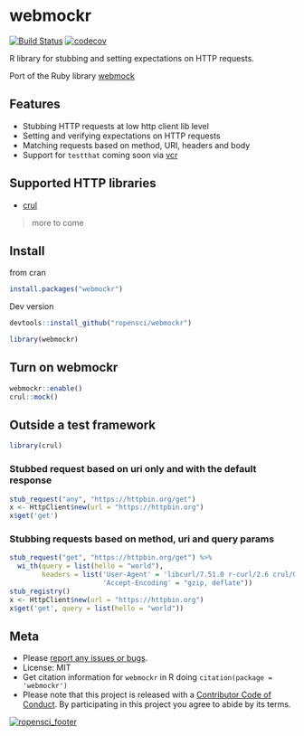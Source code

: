 webmockr
========

[![Build Status](https://travis-ci.org/ropensci/webmockr.svg?branch=master)](https://travis-ci.org/ropensci/webmockr)
[![codecov](https://codecov.io/gh/ropensci/webmockr/branch/master/graph/badge.svg)](https://codecov.io/gh/ropensci/webmockr)

R library for stubbing and setting expectations on HTTP requests.

Port of the Ruby library [webmock](https://github.com/bblimke/webmock)


## Features

* Stubbing HTTP requests at low http client lib level
* Setting and verifying expectations on HTTP requests
* Matching requests based on method, URI, headers and body
* Support for `testthat` coming soon via [vcr](https://github.com/ropenscilabs/vcr)

## Supported HTTP libraries

* [crul](https://github.com/ropensci/crul)

> more to come

## Install

from cran

```r
install.packages("webmockr")
```

Dev version

```r
devtools::install_github("ropensci/webmockr")
```

```r
library(webmockr)
```

## Turn on webmockr

```r
webmockr::enable()
crul::mock()
```

## Outside a test framework

```r
library(crul)
```

### Stubbed request based on uri only and with the default response

```r
stub_request("any", "https://httpbin.org/get")
x <- HttpClient$new(url = "https://httpbin.org")
x$get('get')
```

### Stubbing requests based on method, uri and query params

```r
stub_request("get", "https://httpbin.org/get") %>%
  wi_th(query = list(hello = "world"), 
        headers = list('User-Agent' = 'libcurl/7.51.0 r-curl/2.6 crul/0.3.6', 
                       'Accept-Encoding' = "gzip, deflate"))
stub_registry()
x <- HttpClient$new(url = "https://httpbin.org")
x$get('get', query = list(hello = "world"))
```

## Meta

* Please [report any issues or bugs](https://github.com/ropensci/webmockr/issues).
* License: MIT
* Get citation information for `webmockr` in R doing `citation(package = 'webmockr')`
* Please note that this project is released with a [Contributor Code of Conduct](CONDUCT.md).
By participating in this project you agree to abide by its terms.

[![ropensci_footer](https://ropensci.org/public_images/github_footer.png)](https://ropensci.org)
